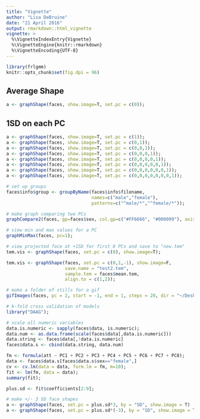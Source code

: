 ```yaml
---
title: "Vignette"
author: "Lisa DeBruine"
date: "21 April 2016"
output: rmarkdown::html_vignette
vignette: >
  %\VignetteIndexEntry{Vignette}
  %\VignetteEngine{knitr::rmarkdown}
  %\VignetteEncoding{UTF-8}
---
```




```r
library(frlgmm)
knitr::opts_chunk$set(fig.dpi = 96)
```

## Average Shape

```r
a <- graphShape(faces, show.image=T, set.pc = c(0));
```

## 1SD on each PC

```r
a <- graphShape(faces, show.image=T, set.pc = c(1));
a <- graphShape(faces, show.image=T, set.pc = c(0,1));
a <- graphShape(faces, show.image=T, set.pc = c(0,0,1));
a <- graphShape(faces, show.image=T, set.pc = c(0,0,0,1));
a <- graphShape(faces, show.image=T, set.pc = c(0,0,0,0,1));
a <- graphShape(faces, show.image=T, set.pc = c(0,0,0,0,0,1));
a <- graphShape(faces, show.image=T, set.pc = c(0,0,0,0,0,0,1));
a <- graphShape(faces, show.image=T, set.pc = c(0,0,0,0,0,0,0,1));

# set up groups
faces$info$group <- groupByName(faces$info$filename,
                                names=c("male","female"),
                                patterns=c("^male/*","^female/*"));

# make graph comparing two PCs
graphCompare2(faces, gp=faces$sex, col.gp=c("#FF6666", "#000099"), axis1=1, axis2=2);

# view min and max values for a PC
graphMinMax(faces, pc=1);

# view projected face at +1SD for first 8 PCs and save to "new.tem"
tem.vis <- graphShape(faces, set.pc = c(0), show.image=T);

tem.vis <- graphShape(faces, set.pc = c(0,1,-1), show.image=F,
                      save.name = "test2.tem",
                      sample.tem = faces$mean.tem,
                      align.to = c(1,2));

# make a folder of stills for a gif
gifImages(faces, pc = 2, start = -1, end = 1, steps = 20, dir = "~/Desktop/sd2");

# k-fold cross validation of models
library("DAAG");

# scale all numeric variables
data.is.numeric <- sapply(faces$data, is.numeric);
data.num <- as.data.frame(scale(faces$data[,data.is.numeric]))
data.string <- faces$data[,!data.is.numeric]
faces$data.s <- cbind(data.string, data.num)

fm <- formula(att ~ PC1 + PC2 + PC3 + PC4 + PC5 + PC6 + PC7 + PC8);
data <- faces$data.s[faces$data.s$sex=="female",]
cv <- cv.lm(data = data, form.lm = fm, m=10);
fit <- lm(fm, data = data);
summary(fit);

plus.sd <- fit$coefficients[2:9];

# make +/- 3 SD face shapes
a <- graphShape(faces, set.pc = plus.sd*3, by = "SD", show.image = T)
a <- graphShape(faces, set.pc = plus.sd*(-3), by = "SD", show.image = T)
```
